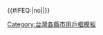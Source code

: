 {{Userbox
  |id=台北
  |id-c=white
  |info=這個用戶居住於'''[[台北市]]'''。
  |info-c=white
  |info-s=10
  |border-c=blue
}}
<includeonly>{{#IFEQ:{{{cat}}}|no||[[Category:臺北市維基人|{{PAGENAME}}]]}}</includeonly><noinclude>
[[Category:台灣各縣市用戶框模板]]
</noinclude>